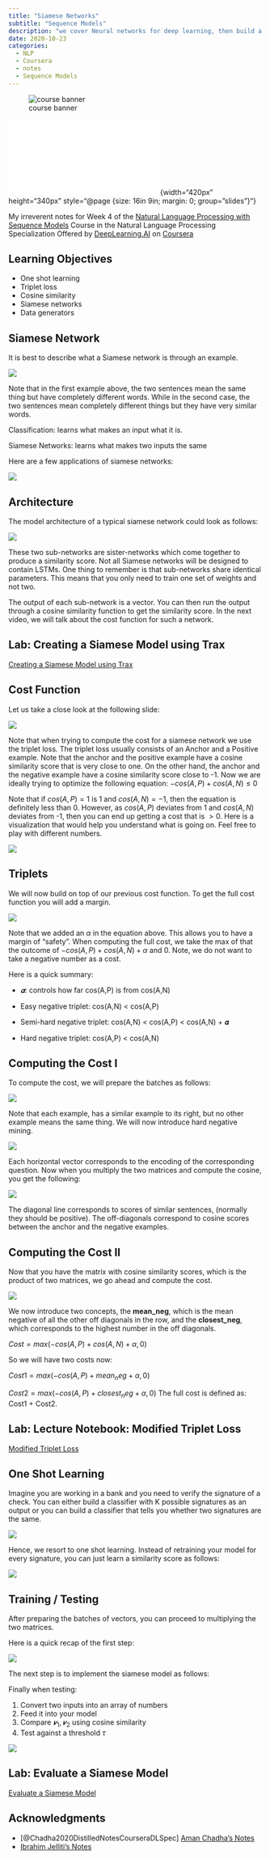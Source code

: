 ```yaml
---
title: "Siamese Networks"
subtitle: "Sequence Models"
description: "we cover Neural networks for deep learning, then build a tweet classifier that places tweets into positive or negative sentiment categories, using a DNN."
date: 2020-10-23
categories: 
  - NLP 
  - Coursera 
  - notes
  - Sequence Models
---
```



::: {#fig-00 .column-margin}
![course banner](/images/Course-Logo-3-3.webp){.column-margin group="slides"}
:::

::: {#fig-slide-deck .column-margin}
![This week's slides](slides.pdf){width="420px" height="340px" style="@page {size: 16in 9in;  margin: 0;  group="slides"}"}
:::

My irreverent notes for Week 4 of the [Natural Language Processing with Sequence Models](https://www.coursera.org/learn/sequence-models-in-nlp/home/welcome) Course in the Natural Language Processing Specialization Offered by [DeepLearning.AI](DeepLearning.AI) on [Coursera](https://www.coursera.org/)


::: {.callout-important}
## Learning Objectives

- One shot learning
- Triplet loss
- Cosine similarity
- Siamese networks
- Data generators

:::

## Siamese Network
It is best to describe what a Siamese network is through an example. 

::: {#fig-01 .column-margin}
![](img/slide01.png)

:::

Note that in the first example above, the two sentences mean the same thing but have completely different words. While in the second case, the two sentences mean completely different things but they have very similar words. 

Classification: learns what makes an input what it is.

Siamese Networks: learns what makes two inputs the same

Here are a few applications of siamese networks: 


::: {#fig-02 .column-margin}
![](img/slide02.png)

:::

## Architecture

The model architecture of a typical siamese network could look as follows: 

::: {#fig-03 .column-margin}
![](img/slide03.png)

:::

These two sub-networks are sister-networks which come together to produce a similarity score. Not all Siamese networks will be designed to contain LSTMs. One thing to remember is that sub-networks share identical parameters. This means that you only need to train one set of weights and not two. 

The output of each sub-network is a vector. You can then run the output through a cosine similarity function to get the similarity score. In the next video, we will talk about the cost function for such a network.

## Lab: Creating a Siamese Model using Trax

[Creating a Siamese Model using Trax](lab01.qmd)

## Cost Function

Let us take a close look at the following slide: 


::: {#fig-04 .column-margin}
![](img/slide04.png)

:::

Note that when trying to compute the cost for a siamese network we use the triplet loss. The triplet loss usually consists of an Anchor and a Positive example. Note that the anchor and the positive example have a cosine similarity score that is very close to one. On the other hand, the anchor and the negative example have a cosine similarity score close to -1. Now we are ideally trying to optimize the following equation: $−cos(A,P)+cos(A,N)≤0$

Note that if $cos(A,P)=1$ is 1 and $cos(A,N)=−1$, then the equation is definitely less than 0. However, as $cos(A,P)$ deviates from 1 and $cos(A,N)$ deviates from -1, then you can end up getting a cost that is $> 0$. Here is a visualization that would help you understand what is going on. Feel free to play with different numbers. 


::: {#fig-05 .column-margin}
![](img/slide05.png)

::: 

## Triplets

We will now build on top of our previous cost function. To get the full cost function you will add a margin. 

::: {#fig-06 .column-margin}
![](img/slide06.png)

:::

Note that we added an $α$ in the equation above. This allows you to have a margin of "safety".  When computing the full cost, we take the max of that the outcome of $−cos(A,P)+cos(A,N)+α$ and 0. Note, we do not want to take a negative number as a cost. 

Here is a quick summary:

- $𝜶$: controls how far cos(A,P) is from cos(A,N)

- Easy negative triplet: cos(A,N) < cos(A,P)
- Semi-hard negative triplet:  cos(A,N) < cos(A,P) < cos(A,N) + 𝜶 
- Hard negative triplet: cos(A,P) < cos(A,N)

## Computing the Cost I

To compute the cost, we will prepare the batches as follows: 

::: {#fig-07 .column-margin}
![](img/slide07.png)

:::

Note that each example, has a similar example to its right, but no other example means the same thing. We will now introduce hard negative mining. 


::: {#fig-08 .column-margin}
![](img/slide08.png)

::: 

Each horizontal vector corresponds to the encoding of the corresponding question. Now when you multiply the two matrices and compute the cosine, you get the following: 

::: {#fig-09 .column-margin}
![](img/slide09.png)

:::

The diagonal line corresponds to scores of similar sentences, (normally they should be positive). The off-diagonals correspond to cosine scores between the anchor and the negative examples. 

## Computing the Cost II

Now that you have the matrix with cosine similarity scores, which is the product of two matrices, we go ahead and compute the cost. 

::: {#fig-10 .column-margin}
![](img/slide10.png)

:::

We now introduce two concepts, the **mean_neg**, which is the mean negative of all the other off diagonals in the row, and the **closest_neg**, which corresponds to the highest number in the off diagonals. 

$Cost = max(−cos(A,P)+cos(A,N)+α,0)$

So we will have two costs now: 

$Cost1 = max(−cos(A,P)+mean_n eg+α,0)$

$Cost2 = max(−cos(A,P)+closest_n eg+α,0)$
⁡
The full cost is defined as: Cost1 + Cost2. 


## Lab: Lecture Notebook: Modified Triplet Loss

[Modified Triplet Loss](lab02.qmd)


## One Shot Learning

Imagine you are working in a bank and you need to verify the signature of a check. You can either build a classifier with K possible signatures as an output or you can build a classifier that tells you whether two signatures are the same. 

::: {#fig-11 .column-margin}
![](img/slide11.png)

:::

Hence, we resort to one shot learning. Instead of retraining your model for every signature, you can just learn a similarity score as follows: 

::: {#fig-12 .column-margin}
![](img/slide12.png)

:::

## Training / Testing

After preparing the batches of vectors, you can proceed to multiplying the two matrices. 

Here is a quick recap of the first step: 

::: {#fig-13 .column-margin}
![](img/slide13.png)

:::

The next step is to implement the siamese model as follows: 

Finally when testing: 

1. Convert two inputs into an array of numbers
2. Feed it into your model
3. Compare $𝒗_1,𝒗_2$ using cosine similarity
4. Test against a threshold $\tau$

::: {#fig-14 .column-margin}
![](img/slide14.png)

:::

## Lab: Evaluate a Siamese Model

[Evaluate a Siamese Model](lab03.qmd)

## Acknowledgments


- [@Chadha2020DistilledNotesCourseraDLSpec] [Aman Chadha's Notes](https://aman.ai/coursera-nlp/logistic-regression/)
- [Ibrahim Jelliti's Notes](https://github.com/ibrahimjelliti/Deeplearning.ai-Natural-Language-Processing-Specialization/tree/master/1%20-%20Natural%20Language%20Processing%20with%20Classification%20and%20Vector%20Spaces#testing-logistic-regression)
